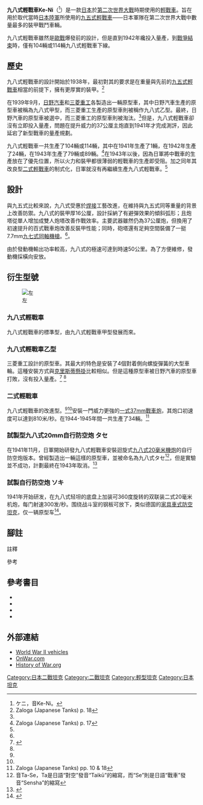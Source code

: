 {{Infobox Weapon
|name= 九八式輕戰車<br>“ケニ”
|origin= {{flag|Empire of Japan}}
|image= File:Type 98A Ke-Ni.jpg
|image_size= 300px
|caption=九八式轻型坦克
|design_date=1938年
|production_date=1942–1943
|number=104輛
|is_vehicle=yes
<!-- General specifications -->
|spec_label=九八式甲型數據<ref name=h>{{Cite web|url=http://www.historyofwar.org/articles/weapons_type_98_light_tank.html|title=tpye of 98 History of War.org|accessdate=2014-03-22|archive-date=2013-10-19|archive-url=https://web.archive.org/web/20131019115809/http://www.historyofwar.org/articles/weapons_type_98_light_tank.html|dead-url=no}}</ref>
|length=4.11米
|width=2.12米
|height=1.82米
|weight= 自重6.2噸<br>戰鬥全重7.2噸<ref name=KeNi>{{Cite book | author = 佐山二郎 | title = 機甲入門p569|ISBN=9784769823629|pages=p569}}</ref><ref>{{Cite web|url=http://combat1.sakura.ne.jp/98SHIKI.htm|title=九八式軽戦車 ケニ|accessdate=2014-03-22|archive-date=2013-06-30|archive-url=https://web.archive.org/web/20130630073224/http://combat1.sakura.ne.jp/98SHIKI.htm|dead-url=no}}</ref>
|crew=3人
<!-- Vehicle/missile specifications -->
|suspension={{link-en|雙臂曲柄|Bellcrank}}
|speed=50公里/時
|clearance= 35公分
|fuel_capacity=128公升 <ref>『機甲入門』p568</ref>
|vehicle_range=300公里
|primary_armament=一門{{link-ja|百式37公厘戰車炮|一〇〇式三十七粍戦車砲}}
|secondary_armament=一挺7.7毫米[[九七式車載重機槍|九七式車載重機槍]]
|armour=6-16毫米
|engine=統制式100型空冷直列6汽缸柴油引擎
|engine_power=130匹（97千瓦）
|pw_ratio=18匹馬力／噸
}}

'''九八式輕戰車Ke-Ni'''（{{lang-ja|九八式軽戦車 ケニ}}<ref group="注" name="B1">ケニ，音Ke-Ni。</ref>）是一款[[日本|日本]]於[[第二次世界大戰|第二次世界大戰]]時期使用的[[輕戰車|輕戰車]]。旨在用於取代當時[[日本陸軍|日本陸軍]]所使用的[[九五式輕戰車|九五式輕戰車]]——日本軍隊在第二次世界大戰中數量最多的裝甲戰鬥車輛。

九八式輕戰車雖然是[[歐戰|歐戰]]爆發前的設計，但是直到1942年纔投入量產，到[[日本投降|戰爭結束]]時，僅有104輛或114輛九八式輕戰車下線。

==歷史==
九八式輕戰車的設計開始於1938年，最初對其的要求是在重量與先前的[[九五式輕戰車|九五式輕戰車]]相當的前提下，擁有更厚實的裝甲。<ref name="Zaloga Japanese Tanks p. 18">Zaloga (Japanese Tanks) p. 18</ref>

在1939年9月，[[日野汽車|日野汽車]]和[[三菱重工|三菱重工]]各製造出一輛原型車，其中日野汽車生產的原型車被稱為九八式甲型，而三菱重工生產的原型車則被稱作九八式乙型。最終，日野汽車的原型車被選中，而三菱重工的原型車則被淘汰。<ref name=KeNi/>但是，九八式輕戰車卻沒有立即投入量產，問題在提升威力的37公厘主炮直到1941年才完成測評，因此延宕了新型戰車的量產規劃。

九八式輕戰車一共生產了104輛或114輛，其中在1941年生產了1輛，在1942年生產了24輛，在1943年生產了79輛或89輛。<ref>Zaloga (Japanese Tanks) p. 17</ref>在1943年以後，因為日軍將中戰車的生產放在了優先位置，所以火力和裝甲都很薄弱的輕戰車的生產即受阻。加之同年其改良型[[二式輕戰車|二式輕戰車]]的制式化，日軍就沒有再繼續生產九八式輕戰車。<ref name=KeNi/>

==設計==
與九五式比較來說，九八式受惠於[[焊接|焊接]]工藝改進，在維持與九五式同等重量的背景上改善防禦。九八式的裝甲厚16公厘，設計採納了有避彈效果的傾斜弧形；且炮塔從單人增加成雙人炮塔改善作戰效率。主要武器雖然仍為37公厘炮，但換用了初速提升的百式戰車炮改善反裝甲性能；同時，砲塔還有足夠空間裝備了一挺7.7mm[[九七式機槍|九七式同軸機槍]]。<ref name=h/>。

由於發動機輸出功率較高，九八式的極速可達到時速50公里。為了方便維修，發動機採橫向安放。


==衍生型號==
[[File:Type_98_light_tank.jpg|左]]

===九八式輕戰車===
九八式輕戰車的標準型，由九八式輕戰車甲型發展而來。

===九八式輕戰車乙型===
三菱重工設計的原型車。其最大的特色是安裝了4個對着側向螺旋彈簧的大型車輪。這種安裝方式與[[克里斯蒂懸掛|克里斯蒂懸掛]]比較相似。但是這種原型車被日野汽車的原型車打敗，沒有投入量產。<ref name="Miller2000">{{cite book|author=David Miller|title=The Illustrated Directory of Tanks of the World|url=http://books.google.com/books?id=Es5Pxu8AGqcC&pg=PA182|year=2000|publisher=Zenith Imprint|isbn=978-0-7603-0892-9|pages=182–|access-date=2014-03-22|archive-date=2014-07-01|archive-url=https://web.archive.org/web/20140701094115/http://books.google.com/books?id=Es5Pxu8AGqcC&pg=PA182|dead-url=no}}</ref> <ref name=KeNi/>

===二式輕戰車===
{{main|二式輕戰車}}
九八式輕戰車的改進型。<ref name=h/><ref name="Zaloga Japanese Tanks p. 18"/>安裝一門威力更強的[[一式37mm戰車炮|一式37mm戰車炮]]，其炮口初速度可以達到810米/秒。在1944-1945年間一共生產了34輛。<ref>Zaloga (Japanese Tanks) pp. 10 & 18</ref>

===試製型九八式20mm自行防空炮 タセ===
在1941年11月，日軍開始研發九八式輕戰車安裝迴旋式[[九八式20毫米機炮|九八式20毫米機炮]]的自行防空炮版本。曾經製造出一輛這樣的原型車，並被命名為九八式タセ<ref group="注">音Ta-Se，Ta是日語“對空”發音“Taikū”的縮寫，而“Se”則是日語“戰車”發音“Sensha”的縮寫</ref>，但是實驗並不成功，計劃最終在1943年取消。<ref name=dws>{{cite web|last=Skrzypacz|first=Marcin|title=Type 98B Mitsubishi|url=http://www.dws.xip.pl/bron/japonia/j108.html|work=Encyklopedia Uzbrojenia|accessdate=22 August 2011|language=pl|archiveurl=https://web.archive.org/web/20080202180501/http://www.dws.xip.pl/bron/japonia/j108.html|archivedate=2008年2月2日|deadurl=yes}}</ref>

=== 試製自行防空炮 ソキ ===
1941年开始研发，在九八式轻坦的底盘上加装可360度旋转的双联装二式20毫米机炮，每门射速300发/秒。围绕战斗室的钢板可放下，类似德国的[[家具車式防空坦克|家具車式防空坦克]]，仅一辆原型车<ref>{{Cite journal|title=「日本陸軍が試作した対空戦車/自走砲」|author=高橋昇|url=|journal=PANZER，アルゴノート社|issue=2008年3月号|doi=|others=|year=|volume=|page=|pmid=}}</ref>。

==腳註==
;註釋
{{reflist|group=注}}
;參考
{{reflist}}

==參考書目==
*{{cite book
 | last = Foss 
 | first = Christopher
 | year = 2003
 | title = Great Book of Tanks: The World's Most Important Tanks from World War I to the Present Day
 | url = https://archive.org/details/greatbookoftanks0000mill_r2i7
 | publisher = Zenith Press 
 | location = 
 | isbn = 0-7603-1475-6
}}
*{{cite book
 | last = Foss 
 | first = Christopher
 | year = 2003
 | title = Tanks: The 500
 | url = https://archive.org/details/tankstanksofworl0000foss
 | publisher = Crestline 
 | location = 
 | isbn = 0-7603-1500-0
}}
*{{cite book
 |last = Hunnicutt
 |first = Richard
 |year = 1992
 |title = Stuart, A History of the American Light Tank; Vol. 1
 |url = https://archive.org/details/historyofamerica0000hunn
 |publisher = Presidio Press
 |isbn = 0-89141-462-2
}}
*{{cite book
 | last = Zaloga 
 | first = Steven J.
 | year = 2007
 | title = Japanese Tanks 1939-45
 | publisher = Osprey 
 | location = 
 | isbn = 9781846030918
}}

==外部連結==
{{戰車主題}}
*[http://www.wwiivehicles.com/japan/tanks-light/type-98.asp World War II vehicles]{{Wayback|url=http://www.wwiivehicles.com/japan/tanks-light/type-98.asp |date=20140406224747 }}
*[http://www.onwar.com/tanks/japan/data/t98keni.htm OnWar.com]{{Wayback|url=http://www.onwar.com/tanks/japan/data/t98keni.htm |date=20140322104033 }}
*[http://www.historyofwar.org/articles/weapons_type_98_light_tank.html History of War.org]{{Wayback|url=http://www.historyofwar.org/articles/weapons_type_98_light_tank.html |date=20131019115809 }}

{{WWIIJapaneseAFVs}}

[[Category:日本二戰坦克|Category:日本二戰坦克]]
[[Category:二戰坦克|Category:二戰坦克]]
[[Category:輕型坦克|Category:輕型坦克]]
[[Category:日本坦克|Category:日本坦克]]